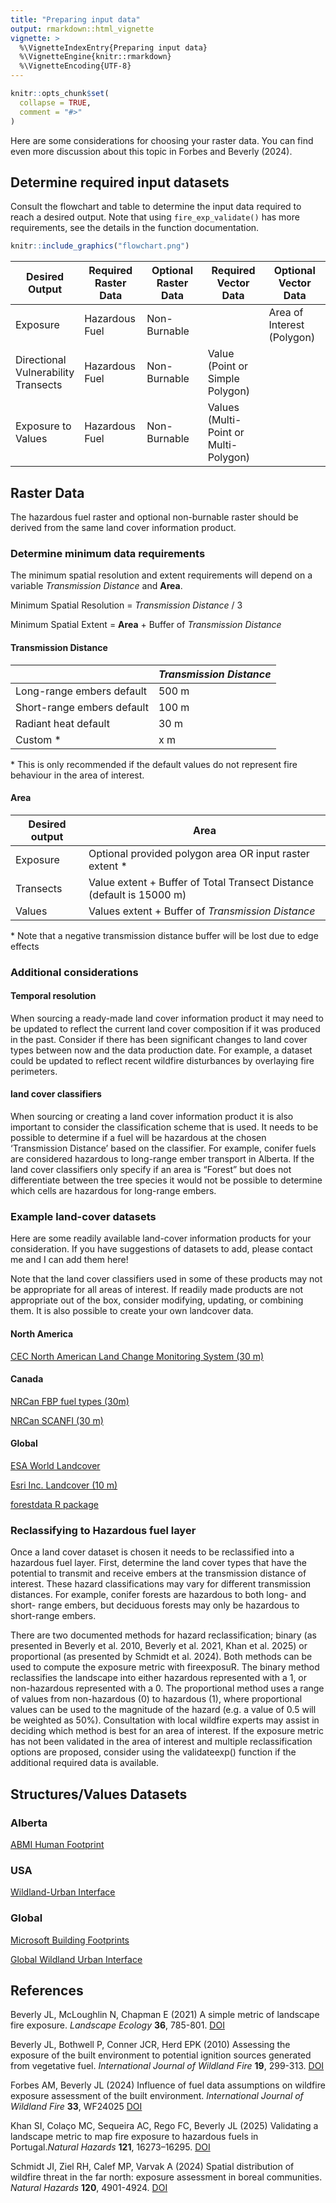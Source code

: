 ```yaml
---
title: "Preparing input data"
output: rmarkdown::html_vignette
vignette: >
  %\VignetteIndexEntry{Preparing input data}
  %\VignetteEngine{knitr::rmarkdown}
  %\VignetteEncoding{UTF-8}
---
```


```r
knitr::opts_chunk$set(
  collapse = TRUE,
  comment = "#>"
)
```

Here are some considerations for choosing your raster data. You can find even more discussion about this topic in Forbes and Beverly (2024).


## Determine required input datasets

Consult the flowchart and table to determine the input data required to reach 
a desired output. Note that using `fire_exp_validate()` has more requirements, see the details in the function documentation.


```r
knitr::include_graphics("flowchart.png")
```


| Desired Output | Required Raster Data | Optional Raster Data | Required Vector Data | Optional Vector Data |
|---------------|---------------|---------------|---------------|---------------|
| Exposure | Hazardous Fuel | Non-Burnable |  | Area of Interest (Polygon) |
| Directional Vulnerability Transects | Hazardous Fuel | Non-Burnable | Value (Point or Simple Polygon) |  |
| Exposure to Values | Hazardous Fuel | Non-Burnable | Values (Multi-Point or Multi-Polygon) |  |

## Raster Data

The hazardous fuel raster and optional non-burnable raster should be derived 
from the same land cover information product.

### Determine minimum data requirements

The minimum spatial resolution and extent requirements will depend on a variable
*Transmission Distance* and **Area**.

Minimum Spatial Resolution = *Transmission Distance* / 3

Minimum Spatial Extent = **Area** + Buffer of *Transmission Distance*

#### Transmission Distance

|                            | *Transmission Distance* |
|----------------------------|-------------------------|
| Long-range embers default  | 500 m                   |
| Short-range embers default | 100 m                   |
| Radiant heat default       | 30 m                    |
| Custom \*                  | x m                     |

\*  This is only recommended if the default values do not represent fire 
behaviour in the area of interest.

#### **Area**

| Desired output | Area |
|-----------------|-------------------------------------------------------|
| Exposure | Optional provided polygon area OR input raster extent \* |
| Transects | Value extent + Buffer of Total Transect Distance (default is 15000 m) |
| Values | Values extent + Buffer of *Transmission Distance* |

\* Note that a negative transmission distance buffer will be lost due to edge 
effects


### Additional considerations

#### Temporal resolution

When sourcing a ready-made land cover information product it may need to be 
updated to reflect the current land cover composition if it was produced in the 
past. Consider if there has been significant changes to land cover types 
between now and the data production date. For example, a dataset could be 
updated to reflect recent wildfire disturbances by overlaying fire perimeters.

#### land cover classifiers

When sourcing or creating a land cover information product it is also important 
to consider the classification scheme that is used. It needs to be possible to 
determine if a fuel will be hazardous at the chosen 'Transmission Distance' 
based on the classifier. For example, conifer fuels are considered hazardous to 
long-range ember transport in Alberta. If the land cover classifiers only 
specify if an area is "Forest" but does not differentiate between the tree 
species it would not be possible to determine which cells are hazardous for 
long-range embers. 


### Example land-cover datasets 

Here are some readily available land-cover information products for your consideration.
If you have suggestions of datasets to add, please contact me and I can add them here!

Note that the land cover classifiers used in some of these products may not be 
appropriate for all areas of interest. If readily made products are not appropriate out of the box, consider modifying, updating, or combining them. It is also possible to create your own landcover data.

#### North America

[CEC North American Land Change Monitoring System (30 m)](https://www.cec.org/north-american-environmental-atlas/land-cover-30m-2020/)

#### Canada

[NRCan FBP fuel types (30m)](https://open.canada.ca/data/dataset/4e66dd2f-5cd0-42fd-b82c-a430044b31de)

[NRCan SCANFI (30 m)](https://open.canada.ca/data/en/dataset/18e6a919-53fd-41ce-b4e2-44a9707c52dc)

#### Global

[ESA World Landcover](https://esa-worldcover.org/en/data-access)

[Esri Inc. Landcover (10 m)](https://livingatlas.arcgis.com/landcover/)

[forestdata R package](https://cidree.github.io/forestdata/)


### Reclassifying to Hazardous fuel layer

Once a land cover dataset is chosen it needs to be reclassified into a hazardous fuel layer. First, determine the land cover types that have the potential to transmit and receive embers at the transmission distance of interest. These hazard classifications may vary for different transmission distances. For example, conifer forests are hazardous to both long- and short- range embers, but deciduous forests may only be hazardous to short-range embers.

There are two documented methods for hazard reclassification; binary (as presented in Beverly et al. 2010, Beverly et al. 2021, Khan et al. 2025) or proportional (as presented by Schmidt et al. 2024). Both methods can be used to compute the exposure metric with fireexposuR. The binary method reclassifies the landscape into either hazardous represented with a 1, or non-hazardous represented with a 0. The proportional method uses a range of values from non-hazardous (0) to hazardous (1), where proportional values can be used to the magnitude of the hazard (e.g. a value of 0.5 will be weighted as 50%). Consultation with local wildfire experts may assist in deciding which method is best for an area of interest. If the exposure metric has not been validated in the area of interest and multiple reclassification options are proposed, consider using the validateexp() function if the additional required data is available.



## Structures/Values Datasets

### Alberta

[ABMI Human Footprint](https://abmi.ca/data-portal/80.html)

### USA 

[Wildland-Urban Interface](https://esajournals.onlinelibrary.wiley.com/doi/10.1002/eap.2597)

### Global

[Microsoft Building Footprints](https://planetarycomputer.microsoft.com/dataset/ms-buildings)

[Global Wildland Urban Interface](https://silvis.forest.wisc.edu/globalwui/)


## References

Beverly JL, McLoughlin N, Chapman E (2021) A simple metric of landscape fire exposure. *Landscape Ecology* **36**, 785-801. [DOI](https://doi.org/10.1007/s10980-020-01173-8)

Beverly JL, Bothwell P, Conner JCR, Herd EPK (2010) Assessing the exposure of the built environment to potential ignition sources generated from vegetative fuel. *International Journal of Wildland Fire* **19**, 299-313. [DOI](https://doi.org/10.1071/WF09071)


Forbes AM, Beverly JL (2024) Influence of fuel data assumptions on wildfire exposure assessment of the built environment. *International Journal of Wildland Fire* **33**, WF24025 [DOI](https://doi.org/10.1071/WF24025)

Khan SI, Colaço MC, Sequeira AC, Rego FC, Beverly JL (2025) Validating a landscape metric to map fire exposure to hazardous fuels in Portugal.*Natural Hazards* **121**, 16273–16295.
[DOI](https://doi.org/10.1007/s11069-025-07424-8)

Schmidt JI, Ziel RH, Calef MP, Varvak A (2024) Spatial distribution of wildfire threat in the far north: exposure assessment in boreal communities. *Natural Hazards* **120**, 4901-4924. [DOI](https://doi.org/10.1007/s11069-023-06365-4)
